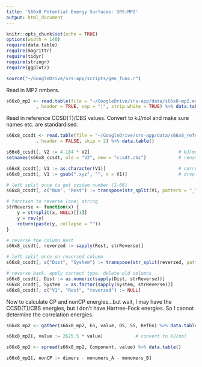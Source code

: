 ```yaml
---
title: 'S66x8 Potential Energy Surfaces: SRS-MP2'
output: html_document
---
```


```r
knitr::opts_chunk$set(echo = TRUE)
options(width = 140)
require(data.table)
require(magrittr)
require(tidyr)
require(stringr)
require(ggplot2)

source("~/GoogleDrive/srs-app/scripts/gen_func.r")
```
Read in MP2 nmbers.
```r
s66x8_mp2 <- read.table(file = "~/GoogleDrive/srs-app/data/s66x8-mp2.edat"
           , header = TRUE, sep = "|", strip.white = TRUE) %>% data.table()
```

Read in reference CCSD(T)/CBS values. Convert to kJ/mol and make sure names etc. are standardised.
```r
s66x8_ccsdt <- read.table(file = "~/GoogleDrive/srs-app/data/s66x8_reference.txt"
           , header = FALSE, skip = 2) %>% data.table()

s66x8_ccsdt[, V2 := 4.184 * V2]                                 # kJ/mol
setnames(s66x8_ccsdt, old = "V2", new = "ccsdt.cbs")            # rename

s66x8_ccsdt[, V1 := as.character(V1)]                           # correct type
s66x8_ccsdt[, V1 := gsub(".xyz", "", x = V1)]                   # drop .xyz ending

# left split once to get system number (1-66)
s66x8_ccsdt[, c("Num", "Rest") := transpose(str_split(V1, pattern = "_", n = 2))]

# function to reverse (one) string
strReverse <- function(x) {
    y = strsplit(x, NULL)[[1]]
    y = rev(y)
    return(paste(y, collapse = ""))
}

# reverse the column Rest
s66x8_ccsdt[, reverzed := sapply(Rest, strReverse)]

# left split once on reversed column
s66x8_ccsdt[, c("Dist", "System") := transpose(str_split(reverzed, pattern = "_", n = 2))]

# reverse back, apply correct type, delete old columns
s66x8_ccsdt[, Dist := as.numeric(sapply(Dist, strReverse))]
s66x8_ccsdt[, System := as.factor(sapply(System, strReverse))]
s66x8_ccsdt[, c("V1", "Rest", "reverzed") := NULL]

```

Now to calculate CP and nonCP energies...but wait, I may have the CCSD(T)/CBS energies, but I don't have Hartree-Fock energies. So I cannot determine the correlation energies. 
```r
s66x8_mp2 <- gather(s66x8_mp2, En, value, OS, SS, RefEn) %>% data.table()

s66x8_mp2[, value := 2625.5 * value]            # convert to kJ/mol

s66x8_mp2 <- spread(s66x8_mp2, Component, value) %>% data.table()

s66x8_mp2[, nonCP := dimers - monomers_A - monomers_B]
```

```r

```

